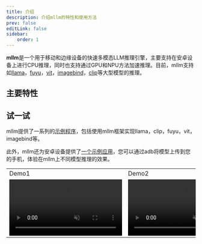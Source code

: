 ```yaml
---
title: 介绍
description: 介绍mllm的特性和使用方法
prev: false
editLink: false
sidebar:
    order: 1
---
```


**mllm**是一个用于移动和边缘设备的快速多模态LLM推理引擎，主要支持在安卓设备上进行CPU推理，同时也支持通过GPU和NPU方法加速推理。目前，mllm支持如<ins>llama</ins>，<ins>fuyu</ins>，<ins>vit</ins>，<ins>imagebind</ins>，<ins>clip</ins>等大型模型的推理。

## 主要特性


## 试一试
mllm提供了一系列的[示例程序](https://github.com/UbiquitousLearning/mllm/examples)，包括使用mllm框架实现llama，clip，fuyu，vit，imagebind等。

此外，mllm还为安卓设备提供了[一个示例应用](https://github.com/UbiquitousLearning/mllm/android)，您可以通过adb将模型上传到您的手机，体验在mllm上不同模型推理的效果。

<table>
    <tr>
        <td>Demo1</td>
        <td>Demo2</td>
        <td>Demo3</td>
    </tr>
    <tr>
        <td> <video loop controls="controls" muted auto-play src="/demo1.mp4"/> </td>
        <td> <video loop controls="controls" muted auto-play  src="/demo2.mp4"/> </td>
        <td>  <video loop controls="controls" muted auto-play  src="/demo3.mp4"/> </td>
    </tr>
</table>